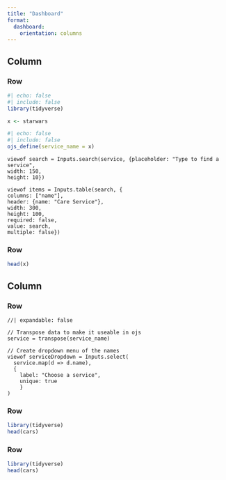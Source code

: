 ```yaml
---
title: "Dashboard"
format:
  dashboard: 
    orientation: columns
---
```



## Column {width="20%"}

### Row {height="30%"}

```r
#| echo: false
#| include: false
library(tidyverse)
```

```r
x <- starwars
```
```r
#| echo: false
#| include: false
ojs_define(service_name = x)
```

```ojs
viewof search = Inputs.search(service, {placeholder: "Type to find a service",
width: 150,
height: 10})

viewof items = Inputs.table(search, {
columns: ["name"],
header: {name: "Care Service"},
width: 300,
height: 100,
required: false,
value: search, 
multiple: false})
```

### Row {height="70%"}

```r
head(x)
```


## Column {width="80%"}

### Row {height="10%"}

```ojs
//| expandable: false

// Transpose data to make it useable in ojs
service = transpose(service_name)

// Create dropdown menu of the names
viewof serviceDropdown = Inputs.select(
  service.map(d => d.name),
  {
    label: "Choose a service",
    unique: true
    }
)
```

### Row {height="70%"}

```r
library(tidyverse)
head(cars)
```

### Row {height="20%"}

```r
library(tidyverse)
head(cars)
```

